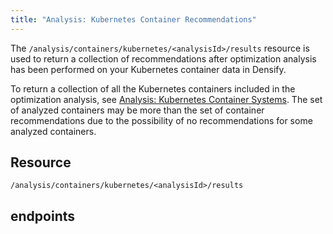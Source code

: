 ```yaml
---
title: "Analysis: Kubernetes Container Recommendations"
---
```


The `/analysis/containers/kubernetes/<analysisId>/results` resource is used to return a collection of recommendations after optimization analysis has been performed on your Kubernetes container data in Densify.

To return a collection of all the Kubernetes containers included in the optimization analysis, see [Analysis: Kubernetes Container Systems](./Analysis_Kubernetes_Systems). The set of analyzed containers may be more than the set of container recommendations due to the possibility of no recommendations for some analyzed containers.

## Resource

```
/analysis/containers/kubernetes/<analysisId>/results
```
## endpoints

<CardGroup cols={2}>
    <Card title="List Kubernetes Container Recommendations" href="/docs-api/WebHelp_Densify_API_Cloud/Content/API_Guide/Analysis_Kubernetes_Results/listKubernetesContainerRecommendations" arrow/>
</CardGroup>
